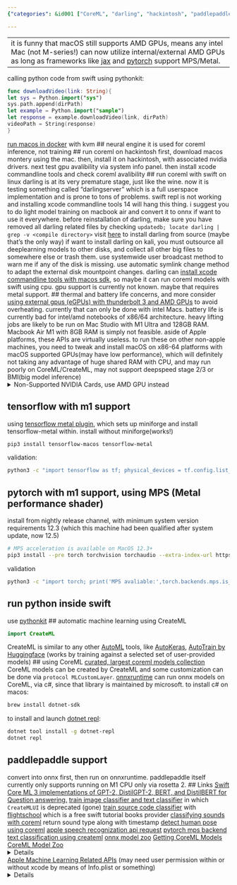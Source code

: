 ```yaml
---
{"categories": &id001 ["CoreML", "darling", "hackintosh", "paddlepaddle", "Swift"], "category": "Deep Learning", "date": "2022-08-06 18:25:22", "description": "This article covers deep learning on MacOS, exploring the use of M-series processors and AMD GPUs for training. It discusses training with a MacBook Air, using TensorFlow Metal and PyTorch with MPS. The article also delves into CoreML image analysis techniques and AutoML for Apple's M1 chips. Additionally, it covers image/video analysis methods, Optical Flow, Person Segmentation, NLP APIs, sentiment analysis, speech recognition, and sound classification using DNNs.", "tags": *id001, "title": "Deeplearning on MacOS M-series Processors"}

---
```


------
it is funny that macOS still supports AMD GPUs, means any intel Mac (not M-series!) can now utilize internal/external AMD GPUs as long as frameworks like [jax](https://developer.apple.com/metal/jax/) and [pytorch](https://pytorch.org/docs/stable/notes/mps.html) support MPS/Metal.
----
calling python code from swift using pythonkit:
```swift
func downloadVideo(link: String){
let sys = Python.import("sys")
sys.path.append(dirPath)
let example = Python.import("sample")
let response = example.downloadVideo(link, dirPath)
videoPath = String(response)
}
```
[run macos in docker](https://github.com/sickcodes/Docker-OSX) with kvm
## neural engine
it is used for coreml inference, not training
## run coreml on hackintosh
first, download macos montery using the mac.
then, install it on hackintosh, with associated nvidia drivers.
next test gpu avalibility via system info panel.
then install xcode commandline tools and check coreml avalibility
## run coreml with swift on linux
darling is at its very premature stage, just like the wine. now it is testing something called "darlingserver" which is a full userspace implementation and is prone to tons of problems. swift repl is not working and installing xcode commandline tools 14 will hang this thing. i suggest you to do light model training on macbook air and convert it to onnx if want to use it everywhere.
before reinstallation of darling, make sure you have removed all darling related files by checking `updatedb; locate darling | grep -v <compile directory>`
visit [here](https://docs.darlinghq.org/build-instructions.html) to install darling from source (maybe that's the only way)
if want to install darling on kali, you must outsource all deeplearning models to other disks, and collect all other big files to somewhere else or trash them. use systemwide user broadcast method to warn me if any of the disk is missing. use automatic symlink change method to adapt the external disk mountpoint changes.
darling can [install xcode commandline tools with macos sdk](https://github.com/darlinghq/darling-docs/blob/master/src/installing-software.md#:~:text=To%20install%20command-line%20developer%20tools%20such%20as%20the,install%20only%20command-line%20tools%20from%20Apple%20by%20running), so maybe it can run coreml models with swift using cpu. gpu support is currently not known. maybe that requires metal support.
## thermal and battery life concerns, and more
consider [using external gpus (eGPUs) with thunderbolt 3 and AMD GPUs](https://support.apple.com/en-us/HT208544) to avoid overheating. currently that can only be done with intel Macs.
battery life is currently bad for intel/amd notebooks of x86/64 architecture.
heavy lifting jobs are likely to be run on Mac Studio with M1 Ultra and 128GB RAM. Macbook Air M1 with 8GB RAM is simply not feasible.
aside of Apple platforms, these APIs are virtually useless.
to run these on other non-apple machines, you need to tweak and install macOS on x86-64 platforms with macOS supported GPUs(may have low performance), which will definitely not taking any advantage of huge shared RAM with CPU, and may run poorly on CoreML/CreateML, may not support deepspeed stage 2/3 or BMI(big model inference)
<details><summary>Non-Supported NVIDIA Cards, use AMD GPU instead</summary>
High Sierra no longer supports NVIDIA Mac.
Mojave – Catalina – BigSur only works with AMD graphics and Intel onboard graphics and only a very small number of old NVIDIA products. Suppose you have GTX 1070, 1080, and the like, you can not use High Sierra onwards because Nvidia does not provide any updates for Mac and can not be used in any other way.
In general, the graphics of the Turing, Pascal, and Maxwell series will never be supported again. The latest Mac version that can use this series of graphics is High Sierra.
</details>
## tensorflow with m1 support
using [tensorflow metal plugin](https://developer.apple.com/metal/tensorflow-plugin/), which sets up miniforge and install tensorflow-metal within.
install without miniforge(works!)
```bash
pip3 install tensorflow-macos tensorflow-metal
```
validation:
```bash
python3 -c "import tensorflow as tf; physical_devices = tf.config.list_physical_devices('GPU'); print('Num GPUs:', len(physical_devices)); print(physical_devices)"
```
## pytorch with m1 support, using MPS (Metal performance shader)
install from nightly release channel, with minimum system version requirements 12.3 (which this machine had been qualified after system update, now 12.5)
```bash
# MPS acceleration is available on MacOS 12.3+
pip3 install --pre torch torchvision torchaudio --extra-index-url https://download.pytorch.org/whl/nightly/cpu
```
validation
```bash
python3 -c "import torch; print('MPS avaliable:',torch.backends.mps.is_available()); print('Built with MPS:',torch.backends.mps.is_built())"
```
## run python inside swift
use [pythonkit](https://github.com/pvieito/PythonKit.git)
## automatic machine learning using CreateML
```swift
import CreateML
```
CreateML is similar to any other [AutoML](https://www.automl.org/automl/) tools, like [AutoKeras](https://autokeras.com/), [AutoTrain by Huggingface](https://huggingface.co/autotrain) (works by training against a selected set of user-provided models)
## using CoreML
[curated, largest coreml models collection](https://github.com/likedan/Awesome-CoreML-Models)
CoreML models can be created by CreateML and some customization can be done via `protocol MLCustomLayer`.
[onnxruntime](https://onnxruntime.ai/) can run onnx models on CoreML, via c#, since that library is maintained by microsoft.
to install c# on macos:
```bash
brew install dotnet-sdk
```
to install and launch [dotnet repl](https://github.com/jonsequitur/dotnet-repl):
```bash
dotnet tool install -g dotnet-repl
dotnet repl
```
## paddlepaddle support
convert into onnx first, then run on onnxruntime.
paddlepaddle itself currently only supports running on M1 CPU only via rosetta 2.
## Links
[Swift Core ML 3 implementations of GPT-2, DistilGPT-2, BERT, and DistilBERT for Question answering.](https://github.com/huggingface/swift-coreml-transformers)
[train image classifier and text classifier](https://www.appcoda.com/create-ml/) in which `CreateMLUI` is deprecated (gone)
[train source code classifier](https://flight.school/articles/classifying-programming-languages-with-createml/) with [flightschool](https://flight.school/) which is a free swift tutorial books provider
[classifying sounds with coreml](https://developer.apple.com/documentation/soundanalysis/classifying_sounds_in_an_audio_file) return sound type along with timestamp
[detect human pose using coreml](https://developer.apple.com/documentation/coreml/model_integration_samples/detecting_human_body_poses_in_an_image)
[apple speech recognization api request](https://developer.apple.com/documentation/speech/sfspeechrecognitionrequest)
[pytorch mps backend](https://pytorch.org/docs/stable/notes/mps.html)
[text classification using createml](https://heartbeat.comet.ml/text-classification-on-ios-using-create-ml-f71d7191404a)
[onnx model zoo](https://github.com/onnx/models)
[Getting CoreML Models](https://developer.apple.com/documentation/coreml/getting_a_core_ml_model)
[CoreML Model Zoo](https://developer.apple.com/machine-learning/models/)
<details>
<p>
FCRN-DepthPrediction
Depth Estimation
Predict the depth from a single image.
View Models
MNIST
Drawing Classification
Classify a single handwritten digit (supports digits 0-9).
View Model
UpdatableDrawingClassifier
Drawing Classification
Drawing classifier that learns to recognize new drawings based on a K-Nearest Neighbors model (KNN).
View Model and Code Sample
MobileNetV2
Image Classification
The MobileNetv2 architecture trained to classify the dominant object in a camera frame or image.
View Models and Code Sample
Resnet50
Image Classification
A Residual Neural Network that will classify the dominant object in a camera frame or image.
View Models and Code Sample
SqueezeNet
Image Classification
A small Deep Neural Network architecture that classifies the dominant object in a camera frame or image.
View Models and Code Sample
DeeplabV3
Image Segmentation
Segment the pixels of a camera frame or image into a predefined set of classes.
View Models
YOLOv3
Object Detection
Locate and classify 80 different types of objects present in a camera frame or image.
View Models and Code Sample
YOLOv3-Tiny
Object Detection
Locate and classify 80 different types of objects present in a camera frame or image.
View Models and Code Sample
PoseNet
Pose Estimation
Estimates up to 17 joint positions for each person in an image.
View Models and Code Sample
Text
BERT-SQuAD
Question Answering
Find answers to questions about paragraphs of text.
View Model and Code Sample
</p></details>
[Apple Machine Learning Related APIs](https://developer.apple.com/machine-learning/api/) (may need user permission within or without xcode by means of Info.plist or something)
<details>
<p>
Vision
Build features that can process and analyze images and video using computer vision.
View Vision framework
Image Classification
Automatically identify the content in images.
View API
Image Saliency
Quantify and visualize the key part of an image or where in the image people are likely to look.
View API
Image Alignment
Analyze and manage the alignment of images.
View API
Image Similarity
Generate a feature print to compute distance between images.
View API
Object Detection
Find and label objects in images.
View API
Object Tracking
Track moving objects in video.
View API
Trajectory Detection
Detect the trajectory of objects in motion in video.
View API
Contour Detection
Trace the edges of objects and features in images and video.
View API
Text Detection
Detect regions of visible text in images.
View API
Text Recognition
Find, recognize, and extract text from images.
View API
Face Detection
Detect human faces in images.
View API
Face Tracking
Track faces from a camera feed in real time.
View API
Face Landmarks
Find facial features in images by detecting landmarks on faces.
View API
Face Capture Quality
Compare face capture quality in a set of images.
View API
Human Body Detection
Find regions that contain human bodies in images.
View API
Body Pose
Detect landmarks on people in images and video.
View API
Hand Pose
Detect landmarks on human hands in images and video.
View API
Animal Recognition
Find cats and dogs in images.
View API
Barcode Detection
Detect and analyze barcodes in images.
View API
Rectangle Detection
Find rectangular regions in images.
View API
Horizon Detection
Determine the horizon angle in images.
View API
Optical Flow
Analyze the pattern of motion of objects between consecutive video frames.
View API
Person Segmentation New
Produce a matte image for a person in an image.
View API
Document Detection New
Detect rectangular regions in images that contain text.
View API
Natural Language
Analyze natural language text and deduce its language-specific metadata.
View Natural Language framework
Tokenization
Enumerate the words in text strings.
View API
Language Identification
Recognize the language of bodies of text.
View API
Named Entity Recognition
Use a linguistic tagger to name entities in a string.
View API
Part of Speech Tagging
Classify nouns, verbs, adjectives, and other parts of speech in a string.
View API
Word Embedding
Get a vector representation for any word and find similarity between two words or nearest neighbors for a word.
View API
Sentence Embedding
Get a vector representation for any string and find similarity between two strings.
View API
Sentiment Analysis
Score text as positive, negative, or neutral based on the sentiment.
View API
Speech
Take advantage of speech recognition and saliency features for a variety of languages.
View Speech framework
Speech Recognition
Recognize and analyze speech in audio and get back data like transcripts.
View API
Sound Analysis
Analyze audio and recognize it as a particular type, such as laughter or applause.
View Sound Analysis framework
Sound Classification
Analyze sounds in audio using the built-in sound classifier or a custom Core ML sound classification model.
View API
</p></details>
